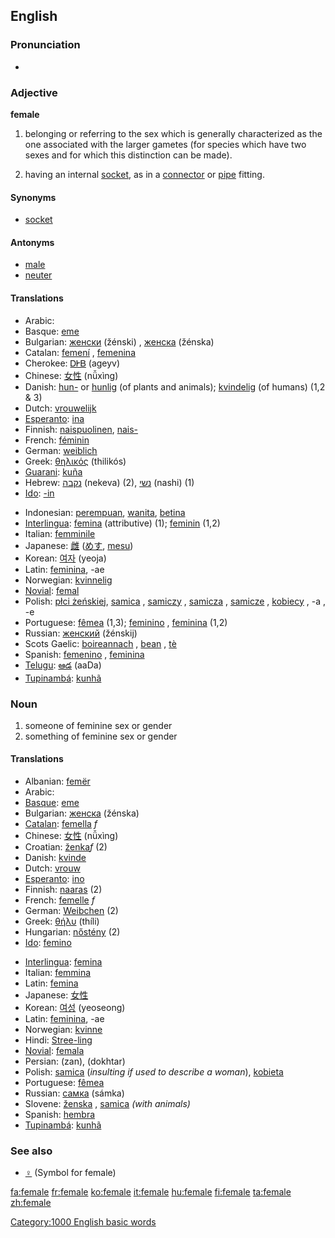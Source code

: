{{wikipedia}}
==English==

===Pronunciation===
*{{audio|en-us-female.ogg|Audio (US)}}

===Adjective===
'''female''' {{notcomp}}

# belonging or referring to the sex which is generally characterized as the one associated with the larger gametes (for species which have two sexes and for which this distinction can be made).
# {{italbrac|Figurative|electronics, etc.}} having an internal [[socket]], as in a [[connector]] or [[pipe]] fitting.

====Synonyms====
*{{italbrac|figurative}} [[socket]]

====Antonyms====
*[[male]]
*[[neuter]]

====Translations====
{{top}}
*Arabic: {{ARchar|[[انثى|أنْثَى]]}} {{Unicode|(’únθa)}}
*Basque: [[eme]]
*Bulgarian: [[женски]] (žénski) {{m}}, [[женска]] (žénska) {{f}}
*Catalan: [[femení]] {{m}}, [[femenina]] {{f}}
*Cherokee: [[ᎠᎨᏴ]] (ageyv)
*Chinese: [[女性]] (nǚxìng)
*Danish: [[hun-]] or [[hunlig]] (of plants and animals); [[kvindelig]] (of humans) (1,2 & 3)
*Dutch: [[vrouwelijk]]
*[[Esperanto]]: [[ina]]
*Finnish: [[naispuolinen]], [[naispuolinen|nais-]]
*French: [[féminin]]
*German: [[weiblich]]
*Greek: [[θηλικός]] (thilikós)
*[[Guarani]]: [[kuña]]
*Hebrew: [[נקבה]] (nekeva) (2), [[נשי]] (nashi) (1)
*[[Ido]]: [[-in]]
{{mid}}
*Indonesian: [[perempuan]], [[wanita]], [[betina]]
*[[Interlingua]]: [[femina]] (attributive) (1); [[feminin]] (1,2)
*Italian: [[femminile]]
*Japanese: [[雌]] ([[めす]], [[mesu]])
*Korean: [[여자]] (yeoja)
*Latin: [[feminina]], -ae {{f}}
*Norwegian: [[kvinnelig]]
*[[Novial]]: [[femal]]
*Polish: [[płci żeńskiej]], [[samica]] {{f}}, [[samiczy]] {{m}}, [[samicza]] {{f}}, [[samicze]] {{n}}, [[kobiecy]] {{m}}, -a {{f}}, -e {{n}}
*Portuguese: [[fêmea]] {{f}} (1,3); [[feminino]] {{m}}, [[feminina]] {{f}} (1,2)
*Russian: [[женский]] (žénskij)
*Scots Gaelic: [[boireannach]] {{m}}, [[bean]] {{f}}, [[tè]] {{f}}
*Spanish: [[femenino]] {{m}}, [[feminina]] {{f}}
*[[Telugu]]: [[ఆడ]] (aaDa)
*[[Tupinambá]]: [[kunhã]]
{{bottom}}

===Noun===
{{en-noun-reg}}

# someone of feminine sex or gender
# something of feminine sex or gender

====Translations====
{{top}}
*Albanian: [[femër]]
*Arabic: {{ARchar|[[انثى|أنْثَى]]}} {{Unicode|(’únθa)}}
*[[Basque]]: [[eme]]
*Bulgarian: [[женска]] (žénska) {{f}}
*[[Catalan]]: [[femella]] ''f''
*Chinese: [[女性]] (nǚxìng)
*Croatian: [[ženka]]''f'' (2)
*Danish: [[kvinde]] {{c}}
*Dutch: [[vrouw]] {{c}}
*[[Esperanto]]: [[ino]]
*Finnish: [[naaras]] (2)
*French: [[femelle]] ''f''
*German: [[Weibchen]] {{n}} (2)
*Greek: [[θήλυ]] (thíli)
*Hungarian: [[nőstény]] (2)
*[[Ido]]: [[femino]]
{{mid}}
*[[Interlingua]]: [[femina]]
*Italian: [[femmina]] {{f}}
*Latin: [[femina]] {{f}}
*Japanese: [[女性]]
*Korean: [[여성]] (yeoseong)
*Latin: [[feminina]], -ae {{f}}
*Norwegian: [[kvinne]]
*Hindi: [[Stree-ling]]
*[[Novial]]: [[femala]]
*Persian: {{FAchar|[[زن]]}} (zan), {{FAchar|[[دختر]]}} (dokhtar)
*Polish: [[samica]] {{f}} (''insulting if used to describe a woman''), [[kobieta]] {{f}}
*Portuguese: [[fêmea]] {{f}}
*Russian: [[самка]] (sámka) {{f}}
*Slovene: [[ženska]] {{f}}, [[samica]] {{f}} ''(with animals)''
*Spanish: [[hembra]] {{f}}
*[[Tupinambá]]: [[kunhã]]
{{bottom}}

===See also===
*[[♀]] (Symbol for female)

[[Category:1000 English basic words]]

[[fa:female]]
[[fr:female]]
[[ko:female]]
[[it:female]]
[[hu:female]]
[[fi:female]]
[[ta:female]]
[[zh:female]]